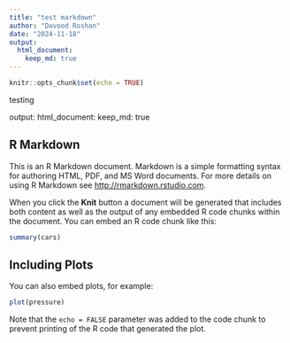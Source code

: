 ```yaml
---
title: "test markdown"
author: "Davood Roshan"
date: "2024-11-18"
output:
  html_document:
    keep_md: true
---
```


```r
knitr::opts_chunk$set(echo = TRUE)
```

testing

output:
  html_document:
    keep_md: true
    
    
## R Markdown

This is an R Markdown document. Markdown is a simple formatting syntax for authoring HTML, PDF, and MS Word documents. For more details on using R Markdown see <http://rmarkdown.rstudio.com>.

When you click the **Knit** button a document will be generated that includes both content as well as the output of any embedded R code chunks within the document. You can embed an R code chunk like this:

```r
summary(cars)
```

## Including Plots

You can also embed plots, for example:

```r
plot(pressure)
```

Note that the `echo = FALSE` parameter was added to the code chunk to prevent printing of the R code that generated the plot.


